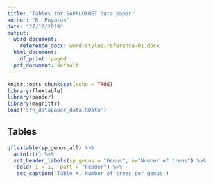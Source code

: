 ```yaml
---
title: "Tables for SAPFLUXNET data paper"
author: "R. Poyatos"
date: "27/12/2019"
output:
  word_document: 
    reference_docx: word-styles-reference-01.docx
  html_document:
    df_print: paged
  pdf_document: default
---
```


```r
knitr::opts_chunk$set(echo = TRUE)
library(flextable)
library(pander)
library(magrittr)
load('sfn_datapaper_data.RData')
```

## Tables

```r
qflextable(sp_genus_all) %>% 
  autofit() %>% 
  set_header_labels(sp_genus = "Genus", n="Number of trees") %>% 
   bold( i = 1,  part = "header") %>% 
   set_caption('Table X. Number of trees per genus')

```
\pagebreak

